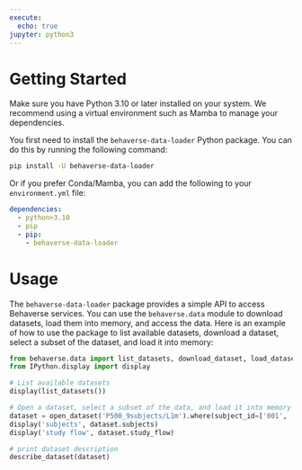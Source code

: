 ```yaml
---
execute:
  echo: true
jupyter: python3
---
```


# Getting Started

Make sure you have Python 3.10 or later installed on your system. We recommend using a virtual environment such as Mamba to manage your dependencies.

You first need to install the `behaverse-data-loader` Python package. You can do this by running the following command:

```bash
pip install -U behaverse-data-loader
```

Or if you prefer Conda/Mamba, you can add the following to your `environment.yml` file:

```yaml
dependencies:
  - python>3.10
  - pip
  - pip:
    - behaverse-data-loader
```

# Usage

The `behaverse-data-loader` package provides a simple API to access Behaverse services. You can use the `behaverse.data` module to download datasets, load them into memory, and access the data. Here is an example of how to use the package to list available datasets, download a dataset, select a subset of the dataset, and load it into memory:

```python
from behaverse.data import list_datasets, download_dataset, load_dataset, open_dataset, describe_dataset
from IPython.display import display

# List available datasets
display(list_datasets())

# Open a dataset, select a subset of the data, and load it into memory
dataset = open_dataset('P500_9subjects/L1m').where(subject_id=['001', '002']).load()
display('subjects', dataset.subjects)
display('study flow', dataset.study_flow)

# print dataset description
describe_dataset(dataset)
```
